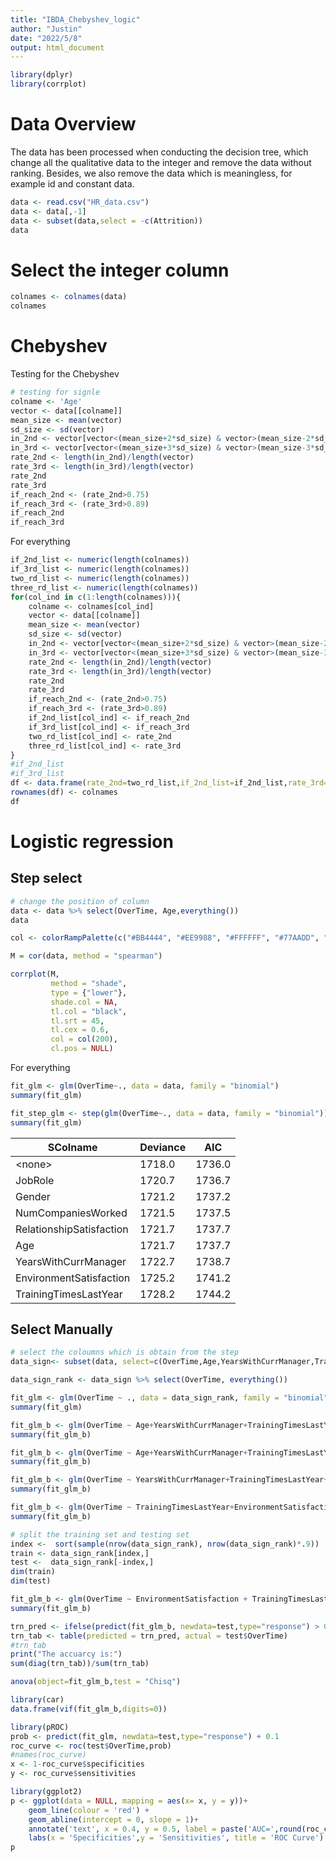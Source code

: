 ```yaml
---
title: "IBDA_Chebyshev_logic"
author: "Justin"
date: "2022/5/8"
output: html_document
---
```


```r
library(dplyr)
library(corrplot)
```

# Data Overview

The data has been processed when conducting the decision tree, which change all the qualitative data to the integer and remove the data without ranking. Besides, we also remove the data which is meaningless, for example id and constant data.

```r
data <- read.csv("HR_data.csv")
data <- data[,-1]
data <- subset(data,select = -c(Attrition))
data
```

# Select the integer column

```r
colnames <- colnames(data)
colnames
```

# Chebyshev

Testing for the Chebyshev

```r
# testing for signle 
colname <- 'Age'
vector <- data[[colname]]
mean_size <- mean(vector)
sd_size <- sd(vector)
in_2nd <- vector[vector<(mean_size+2*sd_size) & vector>(mean_size-2*sd_size)]
in_3rd <- vector[vector<(mean_size+3*sd_size) & vector>(mean_size-3*sd_size)]
rate_2nd <- length(in_2nd)/length(vector)
rate_3rd <- length(in_3rd)/length(vector)
rate_2nd
rate_3rd
if_reach_2nd <- (rate_2nd>0.75)
if_reach_3rd <- (rate_3rd>0.89)
if_reach_2nd
if_reach_3rd
```

For everything

```r
if_2nd_list <- numeric(length(colnames))
if_3rd_list <- numeric(length(colnames))
two_rd_list <- numeric(length(colnames))
three_rd_list <- numeric(length(colnames))
for(col_ind in c(1:length(colnames))){
    colname <- colnames[col_ind]
    vector <- data[[colname]]
    mean_size <- mean(vector)
    sd_size <- sd(vector)
    in_2nd <- vector[vector<(mean_size+2*sd_size) & vector>(mean_size-2*sd_size)]
    in_3rd <- vector[vector<(mean_size+3*sd_size) & vector>(mean_size-3*sd_size)]
    rate_2nd <- length(in_2nd)/length(vector)
    rate_3rd <- length(in_3rd)/length(vector)
    rate_2nd
    rate_3rd
    if_reach_2nd <- (rate_2nd>0.75)
    if_reach_3rd <- (rate_3rd>0.89)
    if_2nd_list[col_ind] <- if_reach_2nd 
    if_3rd_list[col_ind] <- if_reach_3rd
    two_rd_list[col_ind] <- rate_2nd
    three_rd_list[col_ind] <- rate_3rd
}
#if_2nd_list
#if_3rd_list
df <- data.frame(rate_2nd=two_rd_list,if_2nd_list=if_2nd_list,rate_3rd=three_rd_list,if_3rd_list=if_3rd_list)
rownames(df) <- colnames
df
```

# Logistic regression

## Step select

```r
# change the position of column
data <- data %>% select(OverTime, Age,everything())
data
```

```r
col <- colorRampPalette(c("#BB4444", "#EE9988", "#FFFFFF", "#77AADD", "#4477AA"))

M = cor(data, method = "spearman")

corrplot(M, 
         method = "shade", 
         type = {"lower"}, 
         shade.col = NA, 
         tl.col = "black", 
         tl.srt = 45,
         tl.cex = 0.6,
         col = col(200),
         cl.pos = NULL)
```

For everything

```r
fit_glm <- glm(OverTime~., data = data, family = "binomial")
summary(fit_glm)
```

```r
fit_step_glm <- step(glm(OverTime~., data = data, family = "binomial"))
summary(fit_glm)
```

| SColname                 | Deviance | AIC    |
|--------------------------|----------|--------|
| \<none\>                 | 1718.0   | 1736.0 |
| JobRole                  | 1720.7   | 1736.7 |
| Gender                   | 1721.2   | 1737.2 |
| NumCompaniesWorked       | 1721.5   | 1737.5 |
| RelationshipSatisfaction | 1721.7   | 1737.7 |
| Age                      | 1721.7   | 1737.7 |
| YearsWithCurrManager     | 1722.7   | 1738.7 |
| EnvironmentSatisfaction  | 1725.2   | 1741.2 |
| TrainingTimesLastYear    | 1728.2   | 1744.2 |

## Select Manually

```r
# select the coloumns which is obtain from the step
data_sign<- subset(data, select=c(OverTime,Age,YearsWithCurrManager,TrainingTimesLastYear,EnvironmentSatisfaction,RelationshipSatisfaction,NumCompaniesWorked,Gender,JobRole))

data_sign_rank <- data_sign %>% select(OverTime, everything())
```

```r
fit_glm <- glm(OverTime ~ ., data = data_sign_rank, family = "binomial")
summary(fit_glm)
```

```r
fit_glm_b <- glm(OverTime ~ Age+YearsWithCurrManager+TrainingTimesLastYear+EnvironmentSatisfaction+RelationshipSatisfaction+NumCompaniesWorked+Gender, data = data, family = "binomial")
summary(fit_glm_b)
```

```r
fit_glm_b <- glm(OverTime ~ Age+YearsWithCurrManager+TrainingTimesLastYear+EnvironmentSatisfaction+NumCompaniesWorked, data = data, family = "binomial")
summary(fit_glm_b)
```

```r
fit_glm_b <- glm(OverTime ~ YearsWithCurrManager+TrainingTimesLastYear+EnvironmentSatisfaction+NumCompaniesWorked, data = data, family = "binomial")
summary(fit_glm_b)
```

```r
fit_glm_b <- glm(OverTime ~ TrainingTimesLastYear+EnvironmentSatisfaction, data = data, family = "binomial")
summary(fit_glm_b)
```

```r
# split the training set and testing set
index <-  sort(sample(nrow(data_sign_rank), nrow(data_sign_rank)*.9))
train <- data_sign_rank[index,]
test <-  data_sign_rank[-index,]
dim(train)
dim(test)
```

```r
fit_glm_b <- glm(OverTime ~ EnvironmentSatisfaction + TrainingTimesLastYear, data = train, family = "binomial")
summary(fit_glm_b)
```

```r
trn_pred <- ifelse(predict(fit_glm_b, newdata=test,type="response") > 0.5, 1, 0)
trn_tab <- table(predicted = trn_pred, actual = test$OverTime)
#trn_tab
print("The accuarcy is:")
sum(diag(trn_tab))/sum(trn_tab)
```

```r
anova(object=fit_glm_b,test = "Chisq")
```

```r
library(car)
data.frame(vif(fit_glm_b,digits=0))
```

```r
library(pROC)
prob <- predict(fit_glm, newdata=test,type="response") + 0.1
roc_curve <- roc(test$OverTime,prob)
#names(roc_curve)
x <- 1-roc_curve$specificities
y <- roc_curve$sensitivities

library(ggplot2)
p <- ggplot(data = NULL, mapping = aes(x= x, y = y))+
    geom_line(colour = 'red') + 
    geom_abline(intercept = 0, slope = 1)+
    annotate('text', x = 0.4, y = 0.5, label = paste('AUC=',round(roc_curve$auc,2)))+
    labs(x = 'Specificities',y = 'Sensitivities', title = 'ROC Curve')
p
```
